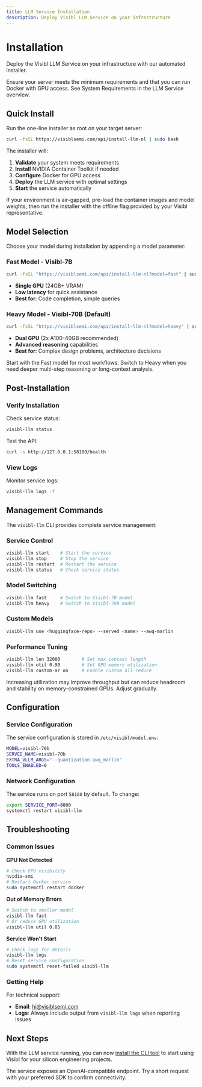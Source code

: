 ```yaml
---
title: LLM Service Installation
description: Deploy Visibl LLM Service on your infrastructure
---
```


# Installation

Deploy the Visibl LLM Service on your infrastructure with our automated installer.

<Callout type="warning" title="Prerequisites">
Ensure your server meets the minimum requirements and that you can run Docker with GPU access. See System Requirements in the LLM Service overview.
</Callout>

## Quick Install

Run the one-line installer as root on your target server:

```bash
curl -fsSL https://visiblsemi.com/api/install-llm-nl | sudo bash
```

The installer will:
1. **Validate** your system meets requirements
2. **Install** NVIDIA Container Toolkit if needed
3. **Configure** Docker for GPU access
4. **Deploy** the LLM service with optimal settings
5. **Start** the service automatically

<Callout type="info" title="Air-gapped?">
If your environment is air-gapped, pre-load the container images and model weights, then run the installer with the offline flag provided by your Visibl representative.
</Callout>

## Model Selection

Choose your model during installation by appending a model parameter:

### Fast Model - Visibl-7B
```bash
curl -fsSL "https://visiblsemi.com/api/install-llm-nl?model=fast" | sudo bash
```
- **Single GPU** (24GB+ VRAM)
- **Low latency** for quick assistance
- **Best for**: Code completion, simple queries

### Heavy Model - Visibl-70B (Default)
```bash
curl -fsSL "https://visiblsemi.com/api/install-llm-nl?model=heavy" | sudo bash
```
- **Dual GPU** (2x A100-40GB recommended)
- **Advanced reasoning** capabilities  
- **Best for**: Complex design problems, architecture decisions

<Callout type="success" title="Model selection guidance">
Start with the Fast model for most workflows. Switch to Heavy when you need deeper multi-step reasoning or long-context analysis.
</Callout>


## Post-Installation

### Verify Installation
Check service status:
```bash
visibl-llm status
```

Test the API:
```bash
curl -s http://127.0.0.1:58180/health
```

### View Logs
Monitor service logs:
```bash
visibl-llm logs -f
```

## Management Commands

The `visibl-llm` CLI provides complete service management:

### Service Control
```bash
visibl-llm start    # Start the service
visibl-llm stop     # Stop the service  
visibl-llm restart  # Restart the service
visibl-llm status   # Check service status
```

### Model Switching
```bash
visibl-llm fast     # Switch to Visibl-7B model
visibl-llm heavy    # Switch to Visibl-70B model
```

### Custom Models
```bash
visibl-llm use <huggingface-repo> --served <name> --awq-marlin
```

### Performance Tuning
```bash
visibl-llm len 32000        # Set max context length
visibl-llm util 0.90        # Set GPU memory utilization
visibl-llm custom-ar on     # Enable custom all-reduce
```

<Callout type="warning" title="Performance note">
Increasing utilization may improve throughput but can reduce headroom and stability on memory-constrained GPUs. Adjust gradually.
</Callout>

## Configuration

### Service Configuration
The service configuration is stored in `/etc/visibl/model.env`:

```bash
MODEL=visibl-70b
SERVED_NAME=visibl-70b
EXTRA_VLLM_ARGS="--quantization awq_marlin"
TOOLS_ENABLED=0
```

### Network Configuration
The service runs on port `58180` by default. To change:

```bash
export SERVICE_PORT=8080
systemctl restart visibl-llm
```

## Troubleshooting

### Common Issues

**GPU Not Detected**
```bash
# Check GPU visibility
nvidia-smi
# Restart Docker service
sudo systemctl restart docker
```

**Out of Memory Errors**
```bash
# Switch to smaller model
visibl-llm fast
# Or reduce GPU utilization
visibl-llm util 0.85
```

**Service Won't Start**
```bash
# Check logs for details
visibl-llm logs
# Reset service configuration
sudo systemctl reset-failed visibl-llm
```

### Getting Help

For technical support:
- **Email**: [hi@visiblsemi.com](mailto:hi@visiblsemi.com)
- **Logs**: Always include output from `visibl-llm logs` when reporting issues

## Next Steps

With the LLM service running, you can now [install the CLI tool](/cli/installation) to start using Visibl for your silicon engineering projects.

<Callout type="info" title="API quick test">
The service exposes an OpenAI-compatible endpoint. Try a short request with your preferred SDK to confirm connectivity.
</Callout>
